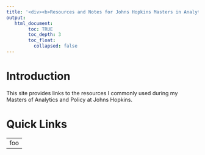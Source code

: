 ---
title: '<div><b>Resources and Notes for Johns Hopkins Masters in Analytics and Policy</b> </div>'
output:
   html_document:
        toc: TRUE
        toc_depth: 3
        toc_float:
          collapsed: false
---

<!--
*
* resources
*
-->

<h1>Introduction</h1>
This site provides links to the resources I commonly used during my Masters of Analytics and Policy at Johns Hopkins.
<h1>Quick Links</h1>
<table>
  <tr>
    <td>
      foo
    </td>
  </tr>
</table>

